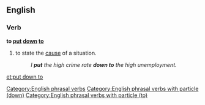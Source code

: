 ==English==

===Verb===
'''to [[put]] [[down]] [[to]]'''

# {{idiomatic}} to state the [[cause]] of a situation.
#: ''I '''put''' the high crime rate '''down to''' the high unemployment.''

[[Category:English phrasal verbs]]
[[Category:English phrasal verbs with particle (down)]]
[[Category:English phrasal verbs with particle (to)]]

[[et:put down to]]